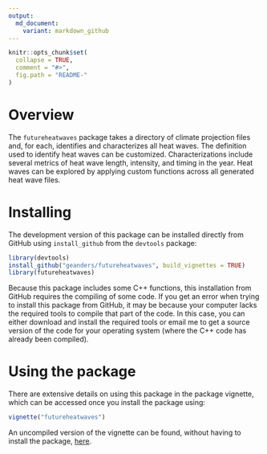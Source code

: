 ```yaml
---
output:
  md_document:
    variant: markdown_github
---
```


<!-- README.md is generated from README.Rmd. Please edit that file -->

```r
knitr::opts_chunk$set(
  collapse = TRUE,
  comment = "#>",
  fig.path = "README-"
)
```

# Overview 

The `futureheatwaves` package takes a directory of climate projection files and, for each, identifies and characterizes all heat waves. The definition used to identify heat waves can be customized. Characterizations include several metrics of heat wave length, intensity, and timing in the year. Heat waves can be explored by applying custom functions across all generated heat wave files.

# Installing

The development version of this package can be installed directly from GitHub using `install_github` from the `devtools` package: 

```r
library(devtools)
install_github("geanders/futureheatwaves", build_vignettes = TRUE)
library(futureheatwaves)
```

Because this package includes some C++ functions, this installation from GitHub requires the compiling of some code. If you get an error when trying to install this package from GitHub, it may be because your computer lacks the required tools to compile that part of the code. In this case, you can either download and install the required tools or email me to get a source version of the code for your operating system (where the C++ code has already been compiled). 

# Using the package

There are extensive details on using this package in the package vignette, which can be accessed once you install the package using: 

```r
vignette("futureheatwaves")
```

An uncompiled version of the vignette can be found, without having to install the package, [here](https://github.com/geanders/futureheatwaves/blob/master/vignettes/futureheatwaves.Rmd).
